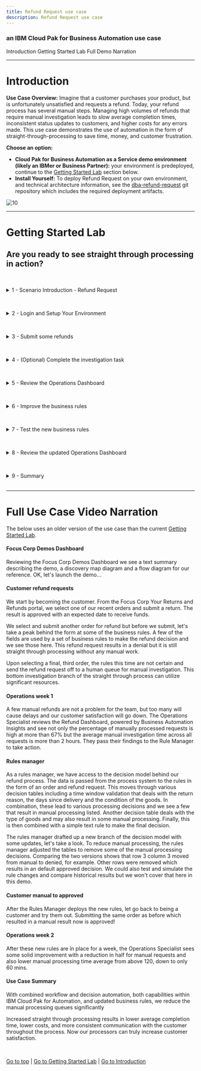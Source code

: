 ```yaml
---
title: Refund Request use case
description: Refund Request use case
---
```


### an IBM Cloud Pak for Business Automation use case

<AnchorLinks>
  <AnchorLink>Introduction</AnchorLink>
  <AnchorLink>Getting Started Lab</AnchorLink>
  <AnchorLink>Full Demo Narration</AnchorLink>
</AnchorLinks>

***

# Introduction

**Use Case Overview:** Imagine that a customer purchases your product, but is unfortunately unsatisfied and requests a refund. Today, your refund process has several manual steps. Managing high volumes of refunds that require manual investigation leads to slow average completion times, inconsistent status updates to customers, and higher costs for any errors made.
This use case demonstrates the use of automation in the form of straight-through-processing to save time, money, and customer frustration.

**Choose an option:**

  * **Cloud Pak for Business Automation as a Service demo environment (likely an IBMer or Business Partner):** your environment is predeployed, continue to the [Getting Started Lab](#getting-started-lab) section below.
  * **Install Yourself:** To deploy Refund Request on your own environment, and technical architecture information, see the <a href="https://github.com/ibm-cloud-architecture/dba-refund-request.git" target="_blank">dba-refund-request</a> git repository which includes the required deployment artifacts.

 ![10](./images/Slide2.png)

***

# Getting Started Lab

## Are you ready to see straight through processing in action?

<a name="lab-section-1"></a>
<br/>
<details>
<summary>1 - Scenario Introduction - Refund Request</summary>

<Row>
<Column colLg={5} colMd={5}>

**Demo Video**

<ArticleCard
    color="dark"
    title="Demo Video - Refund Request Automation"
    subTitle="In this demo, you will learn how to handle spikes in demand with straight-through processing through business automation.  Note, this video uses an older version of the use case than the current Getting Started Lab."
    href="https://ibm.biz/cp4ba-refund-request-video"
    actionIcon="arrowRight"
    color="dark"
    >

![](./images/refundRequestThumbnail.png)

</ArticleCard>
</Column>
<Column colLg={7} colMd={7}>

**Demo Outline**

[Full Demo Narration](#full-demo-narration)

1. Use Case Overview
2. [Customer] Submit some refunds
3. [Refund Investigator] Complete the investigation task
4. [Business Analyst] Review the week 1 Operations Dashboard
5. [Rule Manager] Improve the business rules
6. [Customer] Test the new business rules
7. [Business Analyst] Review the week 2 Operations Dashboard
8. Use case review and value of straight-through processing

<br/>

</Column>
</Row>
<Row>
<Column colLg={4} colMd={4}>

**Discovery Map**

![1](./images/refundRequest-discoveryMap.png)
<br/>

</Column>
<Column colLg={7} colMd={7}>

**Process Diagram**

![2](./images/refundRequest-diagram.png)
<br/>

</Column>
</Row>

[Go to top](#lab-section-1) | [Go to Getting Started Lab](#getting-started-lab)

</details>

<a name="lab-section-2"></a>
<br/>
<details>
<summary>2 - Login and Setup Your Environment</summary>

<br/>

<a name="lab-section-2a"></a>
<br/>
<details>
<summary style="margin-left: 40px">Option 2A - Using a Cloud Pak for Business Automation as a Service environment (likely an IBMer or Business Partner)?</summary>

<br/>

<p style="margin-left: 40px">

IBM maintains multiple SaaS tenants that can be reserved and accessed by both IBMers and Business Partners.

<br/>

Please login to IBM Technology Zone and navigate to <a href="https://techzone.ibm.com/collection/5fdfcf8b99cf35001ee4954d" target="_blank">here</a> to reserve an environment.

<br/>

1\. Once you have access to an environment, please continue here:
  
&nbsp; &nbsp; &nbsp; • &nbsp; Enablement Users, your environment setup should already be completed, please continue.  
  
&nbsp; &nbsp; &nbsp; • &nbsp; Demo Users, once your account administrator completes the below setup and provides you access, please continue.  
  
&nbsp; &nbsp; &nbsp; • &nbsp; Administrator Users, please reference the <a href="https://techzone.ibm.com/collection/business-automation-saas#tab-2" target="_blank">Administration Guide</a> (IBM only) for any additional setup information including onboarding users.  
  
&nbsp; &nbsp; &nbsp; &nbsp; &nbsp; &nbsp; Note: navigate to the **Demo tenants** tab after login.  

<br/>

2\. Login to your Cloud Pak for Business Automation as a Service demo environment <a href="http://automationcloud.ibm.com" target="_blank">here</a> to access your portal.

3\. Open the menu in the upper left.

4\. Select **Production** and then **Run**.

5\. Click the **Business Automation Apps** tile to launch the Business Automation Navigator desktop

<br/>

 ![13](./images/Slide3.png)

<br/>

6\. Wait for the desktop to load in a new browser window/tab (it can take some time)

<br/>

7\. Start by reviewing the available demos, they all represent a business automation use case so you can easily get started.

<br/>

 ![13](./images/Slide4.png)

<br/>

8\. When ready, click the **Refund Request** tile to launch the use case.

<br/>

You have the following options to navigate the Refund Request use case:
  * **Option 1: Technical deep dive**: the default interface is configured for experienced users who explore using the launchpad that provides easy access to the product interfaces for each part of the use case. If you chose **Technical deep dive**, continue to [the next section](#lab-section-3).

<br/>

  * **Option 2: Guided or Live Walkthrough**: you may wish to have the application provide you with a single page view of the use case across multiple steps so you do not have to go to multiple interfaces.
    * There is both a **Guided** approach with instructions, step completion check boxes, and a summary of what you learned in each step, or a **Live Walkthrough** approach that includes the same single page app without instructions which is great for showing someone else the use case.
    * To activate these options, scroll to the bottom of the app and locate the Control Panel section (if hidden, click just above the grey footer to show it), expand the Control Panel and select your choice.
    * If you choose this option, _**please STOP reading this page here and continue in the application**_.

  <br/>

   ![13](./images/Slide5.png)

  <br/>

<br/>

[Go to top](#lab-section-2a) | [Go to Getting Started Lab](#getting-started-lab)

</p>

</details>

<br/>

<a name="lab-section-2b"></a>
<br/>
<details>
<summary style="margin-left: 40px">Option 2B - Are You Using Your Own Environment (not an on Cloud trial/demo)?</summary>

<br/>

<p style="margin-left: 40px">

1\. Standard Users, once your account administrator completes the below setup and provides you access, please continue.

2\. Administrator Users, expand the following section to access additional information to setup access for yourself and others in your environment:

</p>

<br/>

<details>
<summary style="margin-left: 80px">Additional Administrator Setup For Your Own Environment</summary>

<p style="margin-left: 80px">

<br/>

See the <a href="https://github.com/ibm-cloud-architecture/dba-refund-request.git" target="_blank">dba-refund-request</a> git repository to deploy on your own platform.

</p>

<br/>

</details>

> Standard Users, continue here...

<p style="margin-left: 40px">

3\. Ask your administrator for the URL to the desktop in Business Automation Navigator and your login credentials

4\. Wait for the desktop to load in a new browser window/tab (it can take some time) and log in

<br/>

 ![13](./images/Slide4.png)

<br/>

5\. Start by reviewing the available demos, they all represent a business automation use case so you can easily get started.

6\. When ready, click the **Refund Request** tile to launch the demo and continue to [the next section](#lab-section-3).

</p>

<br/>

<p style="margin-left: 40px">

[Go to top (Option 2b)](#lab-section-2b) | [Go to Getting Started Lab](#getting-started-lab)

</p>

</details>

<br/>

[Go to top](#lab-section-2) | [Go to Getting Started Lab](#getting-started-lab)

</details>

<a name="lab-section-3"></a>
<br/>
<details>
<summary>3 - Submit some refunds</summary>

#### Be your customer!

<br/>

You are now a customer that just purchased a product, but unfortunately you are unsatisfied and request a refund.  What do you experience?
As a customer, you want quick answers to your refund requests, especially when there are no special circumstances that should cause a delay.  Straight through processing would be ideal for you.

> Note: you should only continue with these steps if you choose the **Technical deep dive** option listed above in section 2!

1\. Check the tabs to learn more about the demo

&nbsp; &nbsp;&nbsp; &nbsp; a\. **Storyboard Outline**

&nbsp; &nbsp;&nbsp; &nbsp; b\. **Demo Discovery Map**

&nbsp; &nbsp;&nbsp; &nbsp; c\. **Demo Diagram**

 ![13](./images/Slide6.png)

<br/>

2\. Navigate to the **Run the demo!** tab and then click on the picture of the **Customer**

<br/>

 ![13](./images/Slide7.png)

<br/>

3\. Use the drop down to select the order ending in **AP**.

> NOTE: there are three orders setup to provide the following results
> * AP = approved
> * DE = denied
> * MA = manually investigated

 ![13](./images/Slide8.png)

<br/>

4\. Click **Submit** to see the results

<br/>

 ![13](./images/Slide9.png)

<br/>

5\. Choose to submit another refund request

6\. Select the order ending in **DE**

7\. At the bottom, expand the **Demo Control Panel**

8\. Turn on the decision labels to see which data is used to make the decision

<br/>

 ![13](./images/Slide10.png)

<br/>

9\. Review the data used to make the decisions

<br/>

 ![13](./images/Slide11.png)

<br/>

10\. Submit the refund if desired

11\. Choose to submit another refund request

12\. Select the order ending in **MA**

13\. Submit the refund and see that a manual investigation is required

<br/>

 ![13](./images/Slide12.png)

<br/>

[Go to top](#lab-section-3) | [Go to Getting Started Lab](#getting-started-lab)

</details>

<a name="lab-section-4"></a>
<br/>
<details>
<summary>4 - (Optional) Complete the investigation task</summary>

<br/>
You are now a Focus Corp employee, first an Refund Investigator and later a Business Analyst and Rule Manager.

<br/>
<br/>

Refund Investigators are busy people as they not only process refunds that cannot be automatically approved or denied, but they also look into trends and perform data analysis across the Focus Corp organization.  When they need to take time out from their high priority work to perform a refund request, they are not too happy.  Luckily, Cloud Pak for Business Automation provides them all the information they need in one place and streamlines the investigation process.

<br/>

1\. Click **Return to launchpad**

2\. Click the picture of the **Refund Investigator**

3\. Depending on your platform you may see one or more of the new Workplace interface or Navigator's Work Dashboard or Process Portal

> Note the data is passed from the application to the process which then retrieved additional information and routed the work to the appropriate Refund Investigator

### Workplace

<br/>

 ![13](./images/Slide13.png)

### Navigator's Work Dashboard

<br/>

 ![13](./images/Slide14.png)

### Process Portal

<br/>

 ![13](./images/Slide15.png)

<br/>

4\. Review the list of tasks and click on the most recent Investigation task to claim it

5\. Complete the task by approving or denying the refund

### Workplace (others are similar)

<br/>

 ![13](./images/Slide16.png)

<br/>

[Go to top](#lab-section-4) | [Go to Getting Started Lab](#getting-started-lab)

</details>

<a name="lab-section-5"></a>
<br/>
<details>
<summary>5 - Review the Operations Dashboard</summary>

<br/>
You are now a different Focus Corp employee, a Business Analyst.  How can you help to improve straight through processing?
<br/>
Business Analysts are able to easily monitor business automation performance and identify problems before they become large.

<br/>
<br/>

1\. Navigate back to the Refund Request application browser window/tab

2\. Click the picture of the **Business Analyst**

3\. Click to open the **Refund Request (RR) - Week 1** dashboard

<br/>

 ![13](./images/Slide17.png)

<br/>

4\. Review the week 1 dashboard metrics and note the following:

&nbsp; &nbsp;&nbsp; &nbsp; a\. A large number of manual requests in the pie chart

&nbsp; &nbsp;&nbsp; &nbsp; b\. The high time for average manual investigation processing (~120 minutes)

<br/>

 ![13](./images/Slide18.png)

<br/>

[Go to top](#lab-section-5) | [Go to Getting Started Lab](#getting-started-lab)

</details>

<a name="lab-section-6"></a>
<br/>
<details>
<summary>6 - Improve the business rules</summary>

<br/>

Now, take on the role of a Focus Corp Rule Manager who can adjust rules, validate and simulate the decision service and deploy quickly and easily.

<br/>

1\. Navigate back to the Refund Request application browser window/tab

2\. Click the picture of the **Rule Manager**

3\. Click **Refund Processing** followed by **main** to open the decision model

<br/>

 ![13](./images/Slide19.png)

<br/>

4\. Review the decision model, green ovals are input data and blue boxes are decisions, each with their own business logic leading to the **Final Refund Decision**

5\. Click the blue **Validate Time Window** decision node

6\. On the left pane, scroll to the bottom and click to open the **Validate Time Window** logic

<br/>

 ![13](./images/Slide20.png)

<br/>

7\. Review the decision table and note multiple rows that lead to manual review.

<br/>

 ![13](./images/Slide21.png)

> The Rule Manager already created a new branch to try some rule adjustments.

8\. At the upper left, click the down arrow next to **main** and select **Reduce Manual Processing**

<br/>

 ![13](./images/Slide22.png)

<br/>

9\. Open the same **Validate Time Window** decision node and table

10\. Review the decision table and note there are less manual review rows.

> NOTE: In the full lifecycle, a Rule Manager runs test suites and simulations before deploying the rules.  If you wish and feel comfortable, you can explore this on your own.

 ![13](./images/Slide23.png)

<br/>

[Go to top](#lab-section-6) | [Go to Getting Started Lab](#getting-started-lab)

</details>

<a name="lab-section-7"></a>
<br/>
<details>
<summary>7 - Test the new business rules</summary>

<br/>

Time to test the new business rules in the customer's interface and see if the results change based on the new business rules.

<br/>

1\. Navigate back to the Refund Request application browser window/tab

2\. Click the picture of the **Customer**

3\. Scroll to the bottom and expand the **Demo Control Panel**

4\. Turn on the improved straight through processing scenario

<br/>

 ![13](./images/Slide24.png)

<br/>

5\. Select the recent order ending with **MA** and submit

## The "MA" order was previously categorized as a manually processed refund request, now it is APPROVED!  The will improve straight-through processing and get answers to customers faster!

<br/>

 ![13](./images/Slide25.png)

<br/>

<br/>

[Go to top](#lab-section-7) | [Go to Getting Started Lab](#getting-started-lab)

</details>

<a name="lab-section-8"></a>
<br/>
<details>
<summary>8 - Review the updated Operations Dashboard</summary>

<br/>

1\. Navigate back to the Refund Request application browser window/tab

2\. Click the picture of the **Business Analyst**

3\. Click to open the **Refund Request (RR) - Week 2** dashboard

4\. Review the dashboard metrics and note the following

&nbsp; &nbsp;&nbsp; &nbsp; a\. a smaller number of manual requests in the pie chart

&nbsp; &nbsp;&nbsp; &nbsp; b\. a lower time for average manual investigation processing (~60 minutes)

<br/>

 ![13](./images/Slide26.png)

## The improved straight-through processing is making an impact on Focus Corp's results!

<br/>

[Go to top](#lab-section-8) | [Go to Getting Started Lab](#getting-started-lab)

</details>

<a name="lab-section-9"></a>
<br/>
<details>
<summary>9 - Summary</summary>

<br/>

With combined workflow and decision automation, both capabilities within IBM Cloud Pak for Business Automation, and updated business rules, we reduce the manual processing queues significantly.

<br/>

Increased straight through processing results in lower average completion time, lower costs, and more consistent communication with the customer throughout the process.  Now our processes can truly increase customer satisfaction.

<br/>

[Go to top](#lab-section-9) | [Go to Getting Started Lab](#getting-started-lab)

</details>

<br/>

***

# Full Use Case Video Narration

The below uses an older version of the use case than the current [Getting Started Lab](#getting-started-lab).

#### Focus Corp Demos Dashboard

Reviewing the Focus Corp Demos Dashboard we see a text summary describing the demo, a discovery map diagram and a flow diagram for our reference.  OK, let's launch the demo...

#### Customer refund requests

We start by becoming the customer.  From the Focus Corp Your Returns and Refunds portal, we select one of our recent orders and submit a return.  The result is approved with an expected date to receive funds.

We select and submit another order for refund but before we submit, let's take a peak behind the form at some of the business rules.  A few of the fields are used by a set of business rules to make the refund decision and we see those here.  This refund request results in a denial but it is still straight through processing without any manual work.

Upon selecting a final, third order, the rules this time are not certain and send the refund request off to a human queue for manual investigation.  This bottom investigation branch of the straight through process can utilize significant resources.

#### Operations week 1

A few manual refunds are not a problem for the team, but too many will cause delays and our customer satisfaction will go down.  The Operations Specialist reviews the Refund Dashboard, powered by Business Automation Insights and see not only the percentage of manually processed requests is high at more than 67% but the average manual investigation time across all requests is more than 2 hours.  They pass their findings to the Rule Manager to take action.

#### Rules manager

As a rules manager, we have access to the decision model behind our refund process. The data is passed from the process system to the rules in the form of an order and refund request.  This moves through various decision tables including a time window validation that deals with the return reason, the days since delivery and the condition of the goods.  In combination, these lead to various processing decisions and we see a few that result in manual processing listed.  Another decision table deals with the type of goods and may also result in some manual processing.  Finally, this is then combined with a simple text rule to make the final decision.

The rules manager drafted up a new branch of the decision model with some updates, let's take a look.  To reduce manual processing, the rules manager adjusted the tables to remove some of the manual processing decisions.  Comparing the two versions shows that row 3 column 3 moved from manual to denied, for example.  Other rows were removed which results in an default approved decision.  We could also test and simulate the rule changes and compare historical results but we won't cover that here in this demo.

#### Customer manual to approved

After the Rules Manager deploys the new rules, let go back to being a customer and try them out.  Submitting the same order as before which resulted in a manual result now is approved!

#### Operations week 2

After these new rules are in place for a week, the Operations Specialist sees some solid improvement with a reduction in half for manual requests and also lower manual processing time average from above 120, down to only 60 mins.

#### Use Case Summary

With combined workflow and decision automation, both capabilities within IBM Cloud Pak for Automation, and updated business rules, we reduce the manual processing queues significantly

Increased straight through processing results in lower average completion time, lower costs, and more consistent communication with the customer throughout the process.  Now our processors can truly increase customer satisfaction.

<br/>

[Go to top](#full-demo-narration) | [Go to Getting Started Lab](#getting-started-lab) | [Go to Introduction](#introduction)
